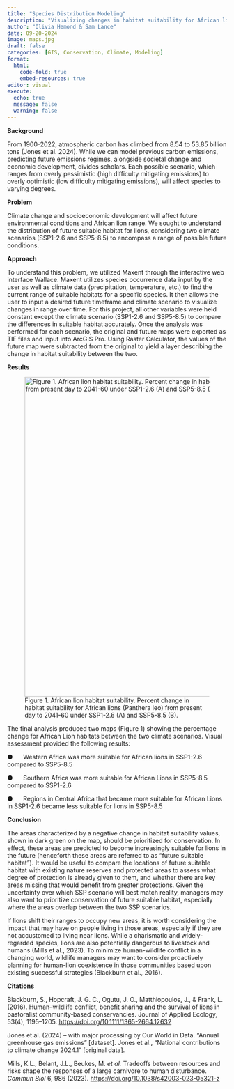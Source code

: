 ```yaml
---
title: "Species Distribution Modeling"
description: "Visualizing changes in habitat suitability for African lions (Panthera leo) under different climate change scenarios"
author: "Olivia Hemond & Sam Lance"
date: 09-20-2024
image: maps.jpg
draft: false
categories: [GIS, Conservation, Climate, Modeling]
format: 
  html: 
    code-fold: true 
    embed-resources: true
editor: visual
execute: 
  echo: true 
  message: false 
  warning: false
---
```


**Background**

From 1900-2022, atmospheric carbon has climbed from 8.54 to 53.85 billion tons (Jones et al. 2024). While we can model previous carbon emissions, predicting future emissions regimes, alongside societal change and economic development, divides scholars. Each possible scenario, which ranges from overly pessimistic (high difficulty mitigating emissions) to overly optimistic (low difficulty mitigating emissions), will affect species to varying degrees.

**Problem**

Climate change and socioeconomic development will affect future environmental conditions and African lion range. We sought to understand the distribution of future suitable habitat for lions, considering two climate scenarios (SSP1-2.6 and SSP5-8.5) to encompass a range of possible future conditions.

**Approach**

To understand this problem, we utilized Maxent through the interactive web interface Wallace. Maxent utilizes species occurrence data input by the user as well as climate data (precipitation, temperature, etc.) to find the current range of suitable habitats for a specific species. It then allows the user to input a desired future timeframe and climate scenario to visualize changes in range over time. For this project, all other variables were held constant except the climate scenario (SSP1-2.6 and SSP5-8.5) to compare the differences in suitable habitat accurately. Once the analysis was performed for each scenario, the original and future maps were exported as TIF files and input into ArcGIS Pro. Using Raster Calculator, the values of the future map were subtracted from the original to yield a layer describing the change in habitat suitability between the two.

**Results**

![Figure 1. African lion habitat suitability. Percent change in habitat suitability for African lions (Panthera leo) from present day to 2041-60 under SSP1-2.6 (A) and SSP5-8.5 (B).](maps.jpg){fig-align="center" width="734"}

The final analysis produced two maps (Figure 1) showing the percentage change for African Lion habitats between the two climate scenarios. Visual assessment provided the following results:

●      Western Africa was more suitable for African lions in SSP1-2.6 compared to SSP5-8.5

●      Southern Africa was more suitable for African Lions in SSP5-8.5 compared to SSP1-2.6

●      Regions in Central Africa that became more suitable for African Lions in SSP1-2.6 became less suitable for lions in SSP5-8.5

**Conclusion**

The areas characterized by a negative change in habitat suitability values, shown in dark green on the map, should be prioritized for conservation. In effect, these areas are predicted to become increasingly suitable for lions in the future (henceforth these areas are referred to as “future suitable habitat”). It would be useful to compare the locations of future suitable habitat with existing nature reserves and protected areas to assess what degree of protection is already given to them, and whether there are key areas missing that would benefit from greater protections. Given the uncertainty over which SSP scenario will best match reality, managers may also want to prioritize conservation of future suitable habitat, especially where the areas overlap between the two SSP scenarios.

If lions shift their ranges to occupy new areas, it is worth considering the impact that may have on people living in those areas, especially if they are not accustomed to living near lions. While a charismatic and widely-regarded species, lions are also potentially dangerous to livestock and humans (Mills et al., 2023). To minimize human-wildlife conflict in a changing world, wildlife managers may want to consider proactively planning for human-lion coexistence in those communities based upon existing successful strategies (Blackburn et al., 2016).

**Citations**

Blackburn, S., Hopcraft, J. G. C., Ogutu, J. O., Matthiopoulos, J., & Frank, L. (2016). Human–wildlife conflict, benefit sharing and the survival of lions in pastoralist community‐based conservancies. Journal of Applied Ecology, 53(4), 1195–1205. <https://doi.org/10.1111/1365-2664.12632>

Jones et al. (2024) – with major processing by Our World in Data. “Annual greenhouse gas emissions” \[dataset\]. Jones et al., “National contributions to climate change 2024.1” \[original data\].

Mills, K.L., Belant, J.L., Beukes, M. *et al.* Tradeoffs between resources and risks shape the responses of a large carnivore to human disturbance. *Commun Biol* 6, 986 (2023). <https://doi.org/10.1038/s42003-023-05321-z>
